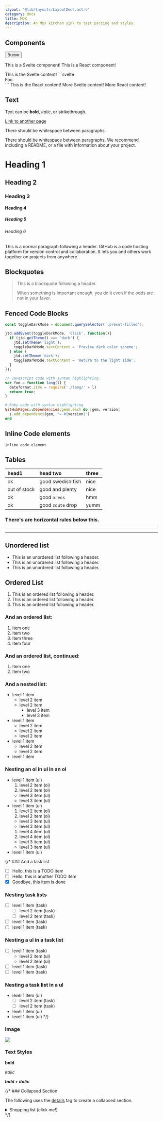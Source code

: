 ```yaml
---
layout: '@lib/layouts/LayoutDocs.astro'
category: docs
title: MDX
description: An MDX kitchen sink to test parsing and styles.
---
```





## Components

<button type="button" class="btn preset-filled">Button</button>

<TestSvelte name="Skeleton">This is a Svelte component!</TestSvelte>
<TestReact name="Skeleton">This is a React component!</TestReact>

<AppFrameworkPicker>
  <Fragment slot="panel-svelte">
    This is the Svelte content!
    ```svelte
    <div>Foo</div>
    ```
  </Fragment>
  <Fragment slot="panel-react">This is the React content!</Fragment>
</AppFrameworkPicker>

<AppFrameworkPicker>
  <Fragment slot="panel-svelte">More Svelte content!</Fragment>
  <Fragment slot="panel-react">More React content!</Fragment>
</AppFrameworkPicker>

## Text

Text can be **bold**, _italic_, or ~~strikethrough~~.

[Link to another page](https://github.com/)

There should be whitespace between paragraphs.

There should be whitespace between paragraphs. We recommend including a README, or a file with information about your project.

# Heading 1

## Heading 2

### Heading 3

#### Heading 4

##### Heading 5

###### Heading 6

This is a normal paragraph following a header. GitHub is a code hosting platform for version control and collaboration. It lets you and others work together on projects from anywhere.

## Blockquotes

> This is a blockquote following a header.
>
> When something is important enough, you do it even if the odds are not in your favor.

## Fenced Code Blocks

```ts title="my-test-file.js"
const toggleDarkMode = document.querySelector('.preset-filled');

jtd.addEvent(toggleDarkMode, 'click', function(){
  if (jtd.getTheme() === 'dark') {
    jtd.setTheme('light');
    toggleDarkMode.textContent = 'Preview dark color scheme';
  } else {
    jtd.setTheme('dark');
    toggleDarkMode.textContent = 'Return to the light side';
  }
});
```

```js
// Javascript code with syntax highlighting.
var fun = function lang(l) {
  dateformat.i18n = require('./lang/' + l)
  return true;
}
```

```ruby
# Ruby code with syntax highlighting
GitHubPages::Dependencies.gems.each do |gem, version|
  s.add_dependency(gem, "= #{version}")
end
```

## Inline Code elements

`inline code element`

## Tables

| head1        | head two          | three |
|:-------------|:------------------|:------|
| ok           | good swedish fish | nice  |
| out of stock | good and plenty   | nice  |
| ok           | good `oreos`      | hmm   |
| ok           | good `zoute` drop | yumm  |

### There's are horizontal rules below this.

* * *

---

## Unordered list

*   This is an unordered list following a header.
*   This is an unordered list following a header.
*   This is an unordered list following a header.

## Ordered List

1.  This is an ordered list following a header.
2.  This is an ordered list following a header.
3.  This is an ordered list following a header.

### And an ordered list:

1.  Item one
1.  Item two
1.  Item three
1.  Item four

### And an ordered list, continued:

1.  Item one
1.  Item two

### And a nested list:

- level 1 item
  - level 2 item
  - level 2 item
    - level 3 item
    - level 3 item
- level 1 item
  - level 2 item
  - level 2 item
  - level 2 item
- level 1 item
  - level 2 item
  - level 2 item
- level 1 item

### Nesting an ol in ul in an ol

- level 1 item (ul)
  1. level 2 item (ol)
  1. level 2 item (ol)
    - level 3 item (ul)
    - level 3 item (ul)
- level 1 item (ul)
  1. level 2 item (ol)
  1. level 2 item (ol)
    - level 3 item (ul)
    - level 3 item (ul)
  1. level 4 item (ol)
  1. level 4 item (ol)
    - level 3 item (ul)
    - level 3 item (ul)
- level 1 item (ul)

{/* ### And a task list

- [ ] Hello, this is a TODO item
- [ ] Hello, this is another TODO item
- [x] Goodbye, this item is done

### Nesting task lists

- [ ] level 1 item (task)
   - [ ] level 2 item (task)
   - [ ] level 2 item (task)
- [ ] level 1 item (task)
- [ ] level 1 item (task)

### Nesting a ul in a task list

- [ ] level 1 item (task)
   - level 2 item (ul)
   - level 2 item (ul)
- [ ] level 1 item (task)
- [ ] level 1 item (task)

### Nesting a task list in a ul

- level 1 item (ul)
   - [ ] level 2 item (task)
   - [ ] level 2 item (task)
- level 1 item (ul)
- level 1 item (ul) */}

### Image

![](https://images.unsplash.com/photo-1578170222009-c7893aa20afd?q=80&w=1740&auto=format&fit=crop&ixlib=rb-4.0.3&ixid=M3wxMjA3fDB8MHxwaG90by1wYWdlfHx8fGVufDB8fHx8fA%3D%3D)

### Text Styles

**bold**

*italic*

***bold + italic***

{/* ### Collapsed Section

The following uses the [details](https://docs.github.com/en/get-started/writing-on-github/working-with-advanced-formatting/organizing-information-with-collapsed-sections) tag to create a collapsed section.

<details markdown="block">
<summary>Shopping list (click me!)</summary>

This is content inside a `<details>` dropdown.

- [ ] Apples
- [ ] Oranges
- [ ] Milk

</details> */}